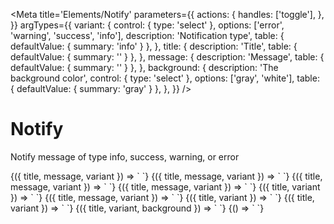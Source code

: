 
<Meta
  title='Elements/Notify'
  parameters={{
    actions: {
      handles: ['toggle'],
    },
  }}
  argTypes={{
    variant: {
      control: { type: 'select' },
      options: ['error', 'warning', 'success', 'info'],
      description: 'Notification type',
      table: { defaultValue: { summary: 'info' } },
    },
    title: {
      description: 'Title',
      table: { defaultValue: { summary: '' } },
    },
    message: {
      description: 'Message',
      table: { defaultValue: { summary: '' } },
    },
    background: {
      description: 'The background color',
      control: { type: 'select' },
      options: ['gray', 'white'],
      table: { defaultValue: { summary: 'gray' } },
    },
  }}
/>

# Notify

Notify message of type info, success, warning, or error

<Canvas>
  <Story
    name='info'
    args={{
      variant: 'info',
      title: 'This is the title.',
      message: 'This is the message.',
    }}
  >
    {({ title, message, variant }) => `
      <v-notify
        variant='${variant}'
        title='${title}'
        message='${message}'
      />
    `}
  </Story>
</Canvas>

<Canvas>
  <Story
    name='success'
    args={{
      variant: 'success',
      title: 'This is the title.',
      message: 'This is the message.',
    }}
  >
    {({ title, message, variant }) => `
      <v-notify
        variant='${variant}'
        title='${title}'
        message='${message}'
      />
    `}
  </Story>
</Canvas>

<Canvas>
  <Story
    name='warning'
    args={{
      variant: 'warning',
      title: 'This is the title.',
      message: 'This is the message.',
    }}
  >
    {({ title, message, variant }) => `
      <v-notify
        variant='${variant}'
        title='${title}'
        message='${message}'
      />
    `}
  </Story>
</Canvas>

<Canvas>
  <Story
    name='error'
    args={{
      variant: 'error',
      title: 'This is the title.',
      message: 'This is the message.',
    }}
  >
    {({ title, message, variant }) => `
      <v-notify
        variant='${variant}'
        title='${title}'
        message='${message}'
      />
    `}
  </Story>
</Canvas>

<Canvas>
  <Story
    name='no message info'
    args={{
      variant: 'info',
      title: 'This is the title.',
    }}
  >
    {({ title, variant }) => `
      <v-notify
        variant='${variant}'
        title='${title}'
      />
    `}
  </Story>
</Canvas>

<Canvas>
  <Story
    name='no message success'
    args={{
      variant: 'success',
      title: 'This is the title.',
    }}
  >
    {({ title, message, variant }) => `
      <v-notify
        variant='${variant}'
        title='${title}'
      />
    `}
  </Story>
</Canvas>

<Canvas>
  <Story
    name='no message warning'
    args={{
      variant: 'warning',
      title: 'This is the title.',
    }}
  >
    {({ title, variant }) => `
      <v-notify
        variant='${variant}'
        title='${title}'
      />
    `}
  </Story>
</Canvas>

<Canvas>
  <Story
    name='no message error'
    args={{
      variant: 'error',
      title: 'This is the title.',
    }}
  >
    {({ title, variant }) => `
      <v-notify
        title='${title}'
        variant='${variant}'
      />
    `}
  </Story>
</Canvas>

<Canvas>
  <Story
    name='White background'
    args={{
      variant: 'error',
      title: 'This is the title.',
      background: 'white',
    }}
  >
    {({ title, variant, background }) => `
      <v-notify
        title='${title}'
        variant='${variant}'
        background='${background}'
      />
    `}
  </Story>
</Canvas>

<Canvas>
  <Story name='Slot'>
    {() => `
      <v-notify
        variant='info'
        title='This is the title.'
        message='This is the message.'
      >
        <v-button slot='action' variant='inverse-primary' label='Click here'></v-button>
      </v-notify>
    `}
  </Story>
</Canvas>
